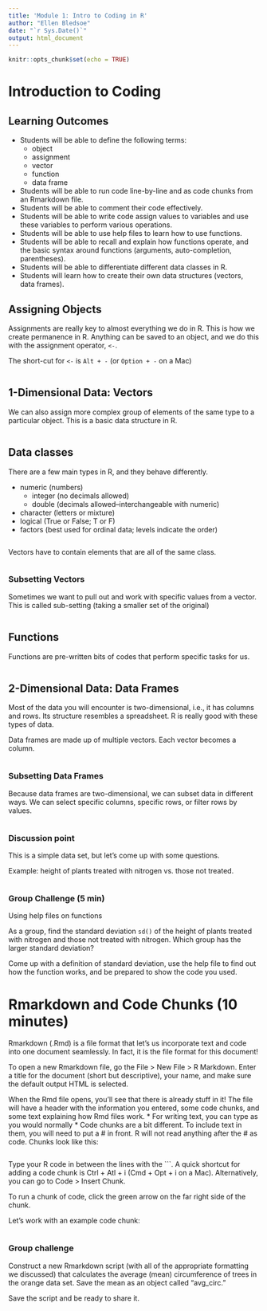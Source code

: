 ```yaml
---
title: 'Module 1: Intro to Coding in R'
author: "Ellen Bledsoe"
date: "`r Sys.Date()`"
output: html_document
---
```


```r
knitr::opts_chunk$set(echo = TRUE)
```
 
# Introduction to Coding  

## Learning Outcomes  
* Students will be able to define the following terms:
  - object
  - assignment
  - vector
  - function
  - data frame
* Students will be able to run code line-by-line and as code chunks from an
Rmarkdown file. 
* Students will be able to comment their code effectively.  
* Students will be able to write code assign values to variables 
and use these variables to perform various operations.  
* Students will be able to use help files to learn how to use functions.  
* Students will be able to recall and explain how functions operate, and the 
basic syntax around functions (arguments, auto-completion, parentheses).  
* Students will be able to differentiate different data classes in R.  
* Students will learn how to create their own data structures (vectors, data frames).  


## Assigning Objects 

Assignments are really key to almost everything we do in R. This is how we create
permanence in R. Anything can be saved to an object, and we do this with the 
assignment operator, `<-`. 

The short-cut for `<-` is `Alt + -` (or `Option + -` on a Mac)

```r

```

## 1-Dimensional Data: Vectors
We can also assign more complex group of elements of the same type to a particular
object. This is a basic data structure in R.
```r

```

## Data classes
There are a few main types in R, and they behave differently. 

- numeric (numbers)
  * integer (no decimals allowed) 
  * double (decimals allowed--interchangeable with numeric)
- character (letters or mixture) 
- logical (True or False; T or F) 
- factors (best used for ordinal data; levels indicate the order)   

```r

```

Vectors have to contain elements that are all of the same class.
```r

```


### Subsetting Vectors
Sometimes we want to pull out and work with specific values from a vector. This is
called sub-setting (taking a smaller set of the original)
```r

```

## Functions

Functions are pre-written bits of codes that perform specific tasks for us.
```r

```


## 2-Dimensional Data: Data Frames
Most of the data you will encounter is two-dimensional, i.e., it has columns and rows.
Its structure resembles a spreadsheet. R is really good with these types of data.  

Data frames are made up of multiple vectors. Each vector becomes a column.

```r

```
 
### Subsetting Data Frames
Because data frames are two-dimensional, we can subset data in different ways. We
can select specific columns, specific rows, or filter rows by values.

```r

```


### Discussion point
This is a simple data set, but let's come up with some questions. 

Example: height of plants treated with nitrogen vs. those not treated. 
```r

```

### Group Challenge (5 min)
Using help files on functions

As a group, find the standard deviation `sd()` of the height of plants treated with 
nitrogen and those not treated with nitrogen. Which group has the larger standard
deviation? 

Come up with a definition of standard deviation, use the help file to find out how
the function works, and be prepared to show the code you used.  


# Rmarkdown and Code Chunks (10 minutes)

Rmarkdown (.Rmd) is a file format that let's us incorporate text and code into one
document seamlessly. In fact, it is the file format for this document! 

To open a new Rmarkdown file, go the File > New File > R Markdown. Enter a title
for the document (short but descriptive), your name, and make sure the default
output HTML is selected. 

When the Rmd file opens, you'll see that there is already stuff in it! The file
will have a header with the information you entered, some code chunks, and some 
text explaining how Rmd files work. 
* For writing text, you can type as you would normally
* Code chunks are a bit different. To include text in them, you will need to put
a # in front. R will not read anything after the # as code. Chunks look like this:
```r

```

Type your R code in between the lines with the ```. A quick shortcut for adding
a code chunk is Ctrl + Atl + i (Cmd + Opt + i on a Mac). Alternatively, you can
go to Code > Insert Chunk.

To run a chunk of code, click the green arrow on the far right side of the chunk.

Let's work with an example code chunk:
```r

```

### Group challenge 

Construct a new Rmarkdown script (with all of the appropriate formatting we discussed) 
that calculates the average (mean) circumference of trees in the orange data set. 
Save the mean as an object called "avg_circ."

Save the script and be ready to share it.